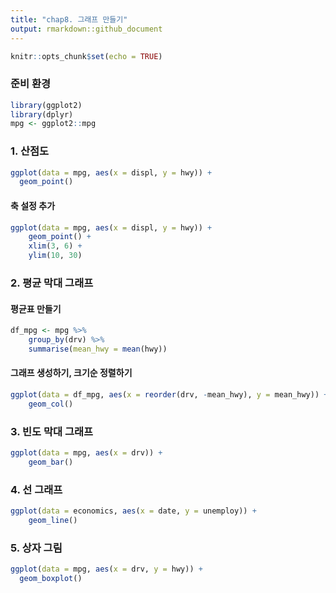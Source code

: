```yaml
---
title: "chap8. 그래프 만들기"
output: rmarkdown::github_document
---
```


```r
knitr::opts_chunk$set(echo = TRUE)
```

### 준비 환경
```r
library(ggplot2)
library(dplyr)
mpg <- ggplot2::mpg
```

### 1. 산점도

```r
ggplot(data = mpg, aes(x = displ, y = hwy)) +
  geom_point()
```

#### 축 설정 추가
```r
ggplot(data = mpg, aes(x = displ, y = hwy)) +
	geom_point() +
	xlim(3, 6) +
	ylim(10, 30)
```

### 2. 평균 막대 그래프

#### 평균표 만들기
```r
df_mpg <- mpg %>%
	group_by(drv) %>%
	summarise(mean_hwy = mean(hwy))
```

#### 그래프 생성하기, 크기순 정렬하기
```r
ggplot(data = df_mpg, aes(x = reorder(drv, -mean_hwy), y = mean_hwy)) + 
	geom_col()
```

### 3. 빈도 막대 그래프

```r
ggplot(data = mpg, aes(x = drv)) +
	geom_bar()
```

### 4. 선 그래프

```r
ggplot(data = economics, aes(x = date, y = unemploy)) +
	geom_line()
```

### 5. 상자 그림

```r
ggplot(data = mpg, aes(x = drv, y = hwy)) +
  geom_boxplot()
```
